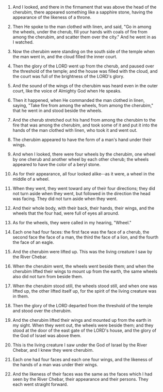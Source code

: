 
1. And I looked, and there in the firmament that was above the head of the cherubim, there appeared something like a sapphire stone, having the appearance of the likeness of a throne.

2. Then He spoke to the man clothed with linen, and said, "Go in among the wheels, under the cherub, fill your hands with coals of fire from among the cherubim, and scatter them over the city." And he went in as I watched.

3. Now the cherubim were standing on the south side of the temple when the man went in, and the cloud filled the inner court.

4. Then the glory of the LORD went up from the cherub, and paused over the threshold of the temple; and the house was filled with the cloud, and the court was full of the brightness of the LORD's glory.

5. And the sound of the wings of the cherubim was heard even in the outer court, like the voice of Almighty God when He speaks.

6. Then it happened, when He commanded the man clothed in linen, saying, "Take fire from among the wheels, from among the cherubim," that he went in and stood beside the wheels.

7. And the cherub stretched out his hand from among the cherubim to the fire that was among the cherubim, and took some of it and put it into the hands of the man clothed with linen, who took it and went out.

8. The cherubim appeared to have the form of a man's hand under their wings.

9. And when I looked, there were four wheels by the cherubim, one wheel by one cherub and another wheel by each other cherub; the wheels appeared to have the color of a beryl stone.

10. As for their appearance, all four looked alike--as it were, a wheel in the middle of a wheel.

11. When they went, they went toward any of their four directions; they did not turn aside when they went, but followed in the direction the head was facing. They did not turn aside when they went.

12. And their whole body, with their back, their hands, their wings, and the wheels that the four had, were full of eyes all around.

13. As for the wheels, they were called in my hearing, "Wheel."

14. Each one had four faces: the first face was the face of a cherub, the second face the face of a man, the third the face of a lion, and the fourth the face of an eagle.

15. And the cherubim were lifted up. This was the living creature I saw by the River Chebar.

16. When the cherubim went, the wheels went beside them; and when the cherubim lifted their wings to mount up from the earth, the same wheels also did not turn from beside them.

17. When the cherubim stood still, the wheels stood still, and when one was lifted up, the other lifted itself up, for the spirit of the living creature was in them.

18. Then the glory of the LORD departed from the threshold of the temple and stood over the cherubim.

19. And the cherubim lifted their wings and mounted up from the earth in my sight. When they went out, the wheels were beside them; and they stood at the door of the east gate of the LORD's house, and the glory of the God of Israel was above them.

20. This is the living creature I saw under the God of Israel by the River Chebar, and I knew they were cherubim.

21. Each one had four faces and each one four wings, and the likeness of the hands of a man was under their wings.

22. And the likeness of their faces was the same as the faces which I had seen by the River Chebar, their appearance and their persons. They each went straight forward.


